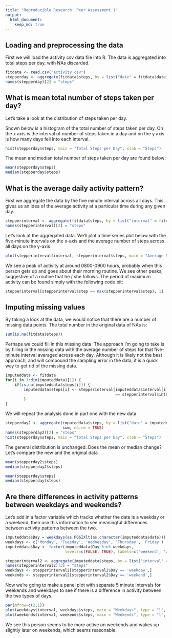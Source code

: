 ```yaml
---
title: "Reproducible Research: Peer Assessment 1"
output: 
  html_document:
    keep_md: true
---
```



## Loading and preprocessing the data
First we will load the activity csv data file into R. The data is aggregated into total steps
per day, with NAs discarded.

```r
fitdata <- read.csv("activity.csv")
stepperday <- aggregate(fitdata$steps, by = list("date" = fitdata$date), sum, na.rm = TRUE)
names(stepperday)[2] = "steps"
```


## What is mean total number of steps taken per day?
Let's take a look at the distribution of steps taken per day.

Shown below is a histogram of the total number of steps taken per day. On the x axis is the interval of number of steps taken in a day and on the y axis is how many days fell into each interval.

```r
hist(stepperday$steps, main = "Total Steps per Day", xlab = "Steps")
```

The mean and median total number of steps taken per day are found below:

```r
mean(stepperday$steps)
median(stepperday$steps)
```

## What is the average daily activity pattern?
First we aggregate the data by the five minute interval across all days. This gives us an idea of the average activity at a particular time during any given day.

```r
stepperinterval <- aggregate(fitdata$steps, by = list("interval" = fitdata$interval), mean, na.rm = TRUE)
names(stepperinterval)[2] = "steps"
```

Let's look at the aggregated data. We'll plot a time series plot below with the five-minute intervals on the x-axis and the average number of steps across all days on the y-axis

```r
plot(stepperinterval$interval, stepperinterval$steps, main = "Average Steps vs. Interval", type = "l", xlab = "interval", ylab = "Number of Steps")
```

We see a peak of activity at around 0800-0900 hours, probably when this person gets up and goes about their morning routine. We see other peaks, suggestive of a routine that he / she follows. The period of maximum activity can be found simply with the following code bit:

```r
stepperinterval[stepperinterval$step == max(stepperinterval$step), 1]
```

## Imputing missing values
By taking a look at the data, we would notice that there are a number of missing data points.
The total number in the original data of NAs is:

```r
sum(is.na(fitdata$steps))
```

Perhaps we could fill in this missing data. The approach I'm going to take is by filling in the missing data with the average number of steps for that five-minute interval averaged across each day. Although it is likely not the best approach, and will compound the sampling error in the data, it is a quick way to get rid of the missing data.

```r
imputeddata <- fitdata
for(i in 1:dim(imputeddata)[1]) {
    if(is.na(imputeddata$steps[i])) {
        imputeddata$steps[i] <- stepperinterval[imputeddata$interval[i]
                                                == stepperinterval$interval, 2]
        }
}
```

We will repeat the analysis done in part one with the new data.

```r
stepperday2 <- aggregate(imputeddata$steps, by = list("date" = imputeddata$date), 
                         sum, na.rm = TRUE)
names(stepperday2)[2] = "steps"
hist(stepperday$steps, main = "Total Steps per Day", xlab = "Steps")
```

The general distribution is unchanged. Does the mean or median change? Let's compare the new and the original data

```r
mean(stepperday2$steps)
median(stepperday2$steps)

mean(stepperday$steps)
median(stepperday$steps)
```
## Are there differences in activity patterns between weekdays and weekends?

Let's add in a factor variable which tracks whether the date is a weekday or a weekend, then use this information to see meaningful differences between activity patterns between the two.

```r
imputeddata$Day = weekdays(as.POSIXlt(as.character(imputeddata$date)))
weekdays <- c('Monday', 'Tuesday', 'Wednesday', 'Thursday', 'Friday')
imputeddata$Day <- factor(imputeddata$Day %in% weekdays,
                          levels=c(FALSE, TRUE), labels=c('weekend', 'weekday'))

stepperinterval2 <- aggregate(imputeddata$steps, by = list("interval" = imputeddata$interval, "Day" = imputeddata$Day), mean)
names(stepperinterval2)[3] = "steps"
weekdays <- stepperinterval2[stepperinterval2$Day == 'weekday',]
weekends <- stepperinterval2[stepperinterval2$Day == 'weekend',]
```

Now we're going to make a panel plot with separate 5 minute intervals for weekends and weekdays to see if there is a difference in activity between the two types of days.

```r
par(mfrow=c(2,1))
plot(weekdays$interval, weekdays$steps, main = "Weekdays", type = "l", xlab = "interval", ylab = "Number of Steps")
plot(weekends$interval, weekends$steps, main = "Weekends", type = "l", xlab = "interval", ylab = "Number of Steps")
```

We see this person seems to be more active on weekends and wakes up slightly later on weekends, which seems reasonable.